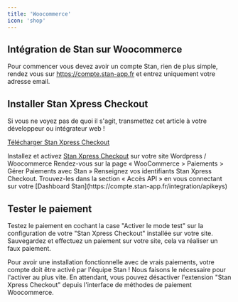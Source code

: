 ```yaml
---
title: 'Woocommerce'
icon: 'shop'
---
```


## Intégration de Stan sur Woocommerce

Pour commencer vous devez avoir un compte Stan, rien de plus simple, rendez vous sur https://compte.stan-app.fr et entrez uniquement votre adresse email.

## Installer Stan Xpress Checkout

<Note>
Si vous ne voyez pas de quoi il s'agit, transmettez cet article à votre développeur ou intégrateur web !
</Note>

<a href="/downloads/wc-stan-xpress-checkout.zip" download>Télécharger Stan Xpress Checkout</a>

<Steps>
  <Step title="Installer les extensions">
    Installez et activez <a href="/downloads/wc-stan-xpress-checkout.zip" download>Stan Xpress Checkout</a> sur votre site Wordpress / Woocommerce
  </Step>
  <Step title="Configurer Stan Xpress Checkout">
    Rendez-vous sur la page « WooCommerce > Paiements > Gérer Paiements avec Stan »
  </Step>
  <Step title="Récupérer les clés API Stan Pay">
    Renseignez vos identifiants Stan Xpress Checkout. Trouvez-les dans la section « Accès API » en vous connectant sur votre [Dashboard Stan](https://compte.stan-app.fr/integration/apikeys)
  </Step>
</Steps>

## Tester le paiement

Testez le paiement en cochant la case "Activer le mode test" sur la configuration de votre "Stan Xpress Checkout" installée sur votre site. Sauvegardez et effectuez un paiement sur votre site, cela va réaliser un faux paiement.

<Warning>
  Pour avoir une installation fonctionnelle avec de vrais paiements, votre compte doit être activé par l'équipe Stan ! Nous faisons le nécessaire pour l'activer au plus vite. En attendant, vous pouvez désactiver l'extension "Stan Xpress Checkout" depuis l'interface de méthodes de paiement Woocommerce.
</Warning>
